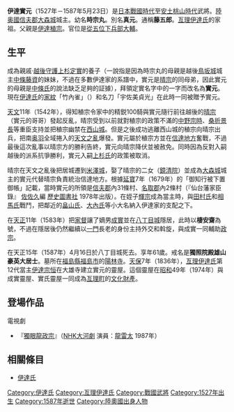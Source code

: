 {{japanese|japanese=伊達 実元|kana=だて さねもと|romaji=Date Sanetomo|舊寫=伊達 實元}}
'''伊達實元'''（1527年－1587年5月23日）是[[日本戰國時代|日本戰國時代]]至[[安土桃山時代|安土桃山時代]]武將。[[陸奥國|陸奥國]][[信夫郡|信夫郡]][[大森城|大森城]]城主。幼名'''時宗丸'''。別名'''真元'''。通稱'''藤五郎'''。[[亙理伊達氏|亙理伊達氏]]的家祖。父親是[[伊達稙宗|伊達稙宗]]。官位是[[從五位下|從五位下]][[兵部大輔|兵部大輔]]。

== 生平 ==
成為親戚‧[[越後|越後]][[守護|守護]][[上杉定實|上杉定實]]的養子（一說指是因為時宗丸的母親是越後[[鳥坂城|鳥坂城]]城主[[中條藤資|中條藤資]]的妹妹，不過在多數伊達家的系譜中，實元是[[伊達晴宗|晴宗]]的同母弟，因此實元的母親是[[中條氏|中條氏]]的說法缺乏足夠的証據），拜領定實名字中的一字而改名為'''實元'''。現在[[伊達氏|伊達氏]]的[[家紋|家紋]]「竹內雀」（{{lang|ja|竹に雀}}）和名刀「宇佐美貞光」在此時一同被贈予實元。

[[天文_(後奈良天皇)|天文]]11年（1542年），得知稙宗令家中的精鋭100騎與實元隨行前往越後的[[伊達晴宗|晴宗]]（實元的哥哥）發起反亂，晴宗受到以前就對稙宗的政策不滿的[[中野宗時|中野宗時]]、[[桑折景長|桑折景長]]等重臣支持並把稙宗幽禁在[[西山城|西山城]]。但是之後成功逃離西山城的稙宗向晴宗出兵，把南[[奥羽|奥羽]]全域捲入的[[天文之亂|天文之亂]]爆發。實元屬於稙宗方並在[[信達地方|信達地方]]奮戰，不過最後這次亂事以晴宗方的勝利告終，實元向晴宗降伏並被赦免。同時因為反對入嗣越後的派系抗爭勝利，實元入嗣[[上杉氏|上杉氏]]的政策被取消。

晴宗在天文之亂後把居城遷到[[米澤城|米澤城]]，娶了晴宗的二女（[[鏡清院|鏡清院]]）並成為[[大森城|大森城]]城主的實元代替晴宗負責統治信達地方。根據[[延寶|延寶]]7年（1679年）的「御知行被下置御帳」記載，當時實元的所領是[[信夫郡|信夫郡]]內31條村、[[名取郡|名取郡]]內2條村（『仙台藩家臣錄』 [[佐佐久|佐佐久]]編 [[歷史圖書社|歷史圖書社]] 1978年出版）。在姪子[[伊達輝宗|輝宗]]成為當主時，與[[田村氏|田村氏]]和[[相馬氏|相馬氏]]戰鬥，把鄰近的[[畠山氏|畠山氏]]、[[大內氏|大內氏]]等小大名納入伊達家的支配之下。

在[[天正_(日本)|天正]]11年（1583年）把[[家督|家督]]讓了嫡男[[伊達成實|成實]]並在[[八丁目城|八丁目城]]隱居，此時以'''棲安齋'''為號，不過在隱居後仍然繼續以[[一門|一門]]長老的身份主持外交和斡旋，與成實一同輔助[[伊達政宗|政宗]]。

在天正15年（1587年）4月16日於八丁目城死去。享年61歲。戒名是'''獨照院殿雄山豪英大居士'''。墓所在[[福島縣|福島縣]][[福島市|福島市]]的[[陽林寺|陽林寺]]。[[天保_(日本)|天保]]7年（1836年），[[亙理伊達氏|亙理伊達氏]]第12代當主[[伊達宗恒|伊達宗恒]]在大雄寺建立實元的靈屋。這個靈屋在[[昭和|昭和]]49年（1974年）與成實靈屋、實氏靈屋一同成為[[亙理町|亙理町]]的[[日本文化財產|文化財產]]。

== 登場作品 ==
;電視劇
*『[[獨眼龍政宗|獨眼龍政宗]]』（[[NHK大河劇|NHK大河劇]] 演員：[[龍雷太|龍雷太]] 1987年）

== 相關條目 ==
*[[伊達氏|伊達氏]]

[[Category:伊達氏|Category:伊達氏]]
[[Category:亙理伊達氏|Category:亙理伊達氏]]
[[Category:戰國武將|Category:戰國武將]]
[[Category:1527年出生|Category:1527年出生]]
[[Category:1587年逝世|Category:1587年逝世]]
[[Category:陸奧國出身人物|Category:陸奧國出身人物]]